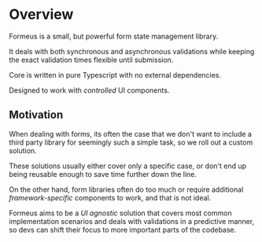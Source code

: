 # Overview

Formeus is a small, but powerful form state management library.

It deals with both synchronous and asynchronous validations while keeping the exact validation times flexible until submission.

Core is written in pure Typescript with no external dependencies.

Designed to work with *controlled* UI components.

## Motivation

When dealing with forms, its often the case that we don't want to include a third party library for seemingly such a simple task, so we roll out
a custom solution.

These solutions usually either cover only a specific case, or don't end up being reusable enough to save time further down the line.

On the other hand, form libraries often do too much or require additional _framework-specific_ components to work, and that is not ideal.

Formeus aims to be a _UI agnostic_ solution that covers most common implementation scenarios and deals with validations in a predictive manner,
so devs can shift their focus to more important parts of the codebase.
